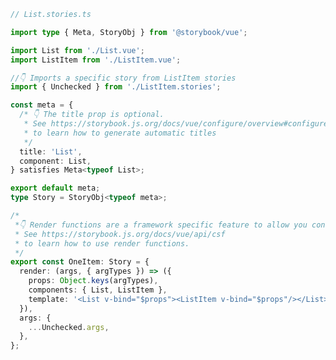 ```ts
// List.stories.ts

import type { Meta, StoryObj } from '@storybook/vue';

import List from './List.vue';
import ListItem from './ListItem.vue';

//👇 Imports a specific story from ListItem stories
import { Unchecked } from './ListItem.stories';

const meta = {
  /* 👇 The title prop is optional.
   * See https://storybook.js.org/docs/vue/configure/overview#configure-story-loading
   * to learn how to generate automatic titles
   */
  title: 'List',
  component: List,
} satisfies Meta<typeof List>;

export default meta;
type Story = StoryObj<typeof meta>;

/*
 *👇 Render functions are a framework specific feature to allow you control on how the component renders.
 * See https://storybook.js.org/docs/vue/api/csf
 * to learn how to use render functions.
 */
export const OneItem: Story = {
  render: (args, { argTypes }) => ({
    props: Object.keys(argTypes),
    components: { List, ListItem },
    template: '<List v-bind="$props"><ListItem v-bind="$props"/></List>',
  }),
  args: {
    ...Unchecked.args,
  },
};
```
